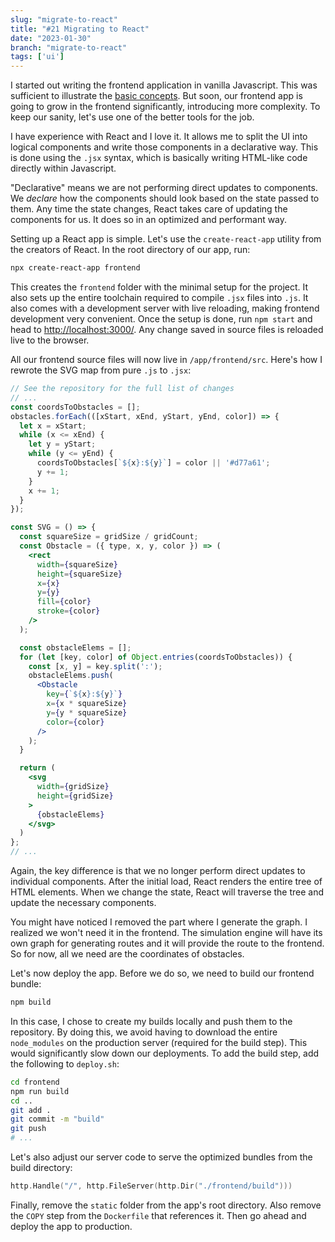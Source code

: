 ```yaml
---
slug: "migrate-to-react"
title: "#21 Migrating to React"
date: "2023-01-30"
branch: "migrate-to-react"
tags: ['ui']
---
```

I started out writing the frontend application in vanilla Javascript. This was sufficient to illustrate the [basic concepts](https://jurajmajerik.com/blog/build-graph/). But soon, our frontend app is going to grow in the frontend significantly, introducing more complexity. To keep our sanity, let's use one of the better tools for the job.

I have experience with React and I love it. It allows me to split the UI into logical components and write those components in a declarative way. This is done using the `.jsx` syntax, which is basically writing HTML-like code directly within Javascript.

"Declarative" means we are not performing direct updates to components. We *declare* how the components should look based on the state passed to them. Any time the state changes, React takes care of updating the components for us. It does so in an optimized and performant way.

Setting up a React app is simple. Let's use the `create-react-app` utility from the creators of React. In the root directory of our app, run:
```bash
npx create-react-app frontend
```

This creates the `frontend` folder with the minimal setup for the project. It also sets up the entire toolchain required to compile `.jsx` files into `.js`. It also comes with a development server with live reloading, making frontend development very convenient. Once the setup is done, run `npm start` and head to [http://localhost:3000/](http://localhost:3000/). Any change saved in source files is reloaded live to the browser.

All our frontend source files will now live in `/app/frontend/src`. Here's how I rewrote the SVG map from pure ```.js``` to ```.jsx```:

```jsx
// See the repository for the full list of changes
// ...
const coordsToObstacles = [];
obstacles.forEach(([xStart, xEnd, yStart, yEnd, color]) => {
  let x = xStart;
  while (x <= xEnd) {
    let y = yStart;
    while (y <= yEnd) {
      coordsToObstacles[`${x}:${y}`] = color || '#d77a61';
      y += 1;
    }
    x += 1;
  }
});

const SVG = () => {
  const squareSize = gridSize / gridCount;
  const Obstacle = ({ type, x, y, color }) => (
    <rect
      width={squareSize}
      height={squareSize}
      x={x}
      y={y}
      fill={color}
      stroke={color}
    />
  );

  const obstacleElems = [];
  for (let [key, color] of Object.entries(coordsToObstacles)) {
    const [x, y] = key.split(':');
    obstacleElems.push(
      <Obstacle
        key={`${x}:${y}`}
        x={x * squareSize}
        y={y * squareSize}
        color={color}
      />
    );
  }

  return (
    <svg
      width={gridSize}
      height={gridSize}
    >
      {obstacleElems}
    </svg>
  )
};
// ...
```
Again, the key difference is that we no longer perform direct updates to individual components. After the initial load, React renders the entire tree of HTML elements. When we change the state, React will traverse the tree and update the necessary components.

You might have noticed I removed the part where I generate the graph. I realized we won't need it in the frontend. The simulation engine will have its own graph for generating routes and it will provide the route to the frontend. So for now, all we need are the coordinates of obstacles.

Let's now deploy the app. Before we do so, we need to build our frontend bundle:
```bash
npm build
```

In this case, I chose to create my builds locally and push them to the repository. By doing this, we avoid having to download the entire ```node_modules``` on the production server (required for the build step). This would significantly slow down our deployments. To add the build step, add the following to `deploy.sh`:
```bash
cd frontend
npm run build
cd ..
git add .
git commit -m "build"
git push
# ...
```

Let's also adjust our server code to serve the optimized bundles from the build directory:
```go
http.Handle("/", http.FileServer(http.Dir("./frontend/build")))
```

Finally, remove the `static` folder from the app's root directory. Also remove the `COPY` step from the `Dockerfile` that references it. Then go ahead and deploy the app to production.
